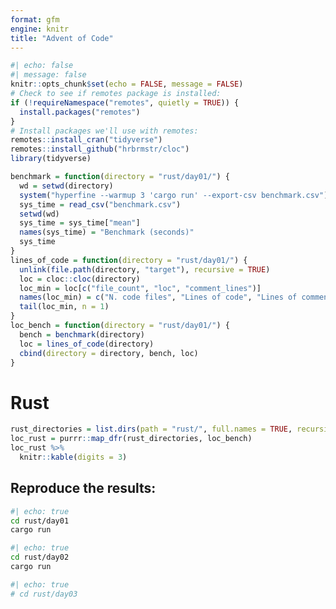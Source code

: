 ```yaml
---
format: gfm
engine: knitr
title: "Advent of Code"
---
```


```r
#| echo: false
#| message: false
knitr::opts_chunk$set(echo = FALSE, message = FALSE)
# Check to see if remotes package is installed:
if (!requireNamespace("remotes", quietly = TRUE)) {
  install.packages("remotes")
}
# Install packages we'll use with remotes:
remotes::install_cran("tidyverse")
remotes::install_github("hrbrmstr/cloc")
library(tidyverse)
```


```r
benchmark = function(directory = "rust/day01/") {
  wd = setwd(directory)
  system("hyperfine --warmup 3 'cargo run' --export-csv benchmark.csv")
  sys_time = read_csv("benchmark.csv")
  setwd(wd)
  sys_time = sys_time["mean"]
  names(sys_time) = "Benchmark (seconds)"
  sys_time
}
lines_of_code = function(directory = "rust/day01/") {
  unlink(file.path(directory, "target"), recursive = TRUE)
  loc = cloc::cloc(directory)
  loc_min = loc[c("file_count", "loc", "comment_lines")]
  names(loc_min) = c("N. code files", "Lines of code", "Lines of comments")
  tail(loc_min, n = 1)
}
loc_bench = function(directory = "rust/day01/") {
  bench = benchmark(directory)
  loc = lines_of_code(directory)
  cbind(directory = directory, bench, loc)
}
```


# Rust

```r
rust_directories = list.dirs(path = "rust/", full.names = TRUE, recursive = FALSE)
loc_rust = purrr::map_dfr(rust_directories, loc_bench)
loc_rust %>% 
  knitr::kable(digits = 3)
```

## Reproduce the results:

```zsh
#| echo: true
cd rust/day01
cargo run
```

```bash
#| echo: true
cd rust/day02
cargo run
```

```bash
#| echo: true
# cd rust/day03
```

